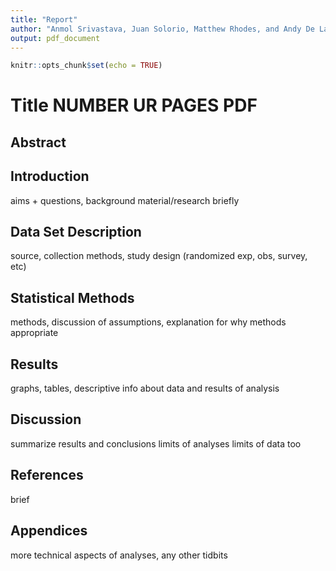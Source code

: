 ```yaml
---
title: "Report"
author: "Anmol Srivastava, Juan Solorio, Matthew Rhodes, and Andy De La Fuente"
output: pdf_document
---
```


```r
knitr::opts_chunk$set(echo = TRUE)
```

# Title NUMBER UR PAGES PDF 

## Abstract


## Introduction
aims + questions, background material/research briefly 

## Data Set Description
source, collection methods, study design (randomized exp, obs, survey, etc)

## Statistical Methods
methods, discussion of assumptions, explanation for why methods appropriate 

## Results 
graphs, tables, descriptive info about data and results of analysis 

## Discussion
summarize results and conclusions 
limits of analyses 
limits of data too 

## References
brief 

## Appendices 
more technical aspects of analyses, any other tidbits 
